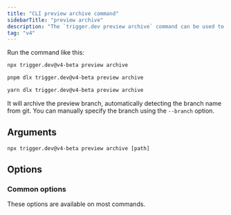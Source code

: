 ```yaml
---
title: "CLI preview archive command"
sidebarTitle: "preview archive"
description: "The `trigger.dev preview archive` command can be used to archive a preview branch."
tag: "v4"
---
```



<UpgradeToV4Note />

Run the command like this:

<CodeGroup>

```bash npm
npx trigger.dev@v4-beta preview archive
```

```bash pnpm
pnpm dlx trigger.dev@v4-beta preview archive
```

```bash yarn
yarn dlx trigger.dev@v4-beta preview archive
```

</CodeGroup>

It will archive the preview branch, automatically detecting the branch name from git. You can manually specify the branch using the `--branch` option.

## Arguments

```
npx trigger.dev@v4-beta preview archive [path]
```

<ProjectPathArg />

## Options

<BranchOption />

<ConfigFileOption />

<ProjectRefOption />

<EnvFileOption />

<SkipUpdateCheckOption />

### Common options

These options are available on most commands.

<CommonOptions />

